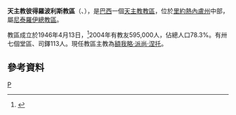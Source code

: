 {{Infobox Roman Catholic diocese
|name=彼得羅波利斯
|jurisdiction=教區
|latin = Dioecesis Petropolitana
|image = Petropolis-Cathedral8.jpg
|caption = 聖伯多祿主教座堂
|location = [[巴西|巴西]]
|territory = [[里約熱內盧州|里約熱內盧州]]中部
|population = 595,000
|rite = [[罗马礼|罗马礼]]
|patron =
|province = 尼泰羅伊
|established = 1946年
|cathedral = [[聖伯多祿主教座堂_(彼得羅波利斯)|聖伯多祿主教座堂]]
|co-cathedral =
|leadership = 主教
|website =[http://www.diocesepetropolis.org.br/ 官方網頁]
|patriarch=
|metropolitan =
|ordinary =額我略·派尚·涅托
|coadjutor archbishop =
|coadjutor bishop =
|auxiliary =
|emeritus =
}}
'''天主教彼得羅波利斯教區'''（{{lang-la|Dioecesis Petropolitana}}、{{lang-pt|Diocese de Petrópolis}}），是[[巴西|巴西]]一個[[天主教|天主教]][[教區|教區]]，位於[[里約熱內盧州|里約熱內盧州]]中部，屬[[天主教尼泰羅伊總教區|尼泰羅伊總教區]]。

教區成立於1946年4月13日，<ref>{{cite journal
|journal=[[宗座公報|宗座公報]]
|publisher=梵蒂岡出版社
|date=1947年
|volume=39
|title=''Pastoralis qua urgemur''
|page=77
|url=http://www.vatican.va/archive/aas/documents/AAS%2039%20%5B1947%5D%20-%20ocr.pdf
|access-date=2013-11-19
|archive-date=2019-08-13
|archive-url=https://web.archive.org/web/20190813082337/http://www.vatican.va/archive/aas/documents/AAS%2039%20%5B1947%5D%20-%20ocr.pdf
|dead-url=no
}}</ref>2004年有教友595,000人，佔總人口78.3%。有卅七個堂區、司鐸113人。現任教區主教為[[額我略·派尚·涅托|額我略·派尚·涅托]]。

==參考資料==
{{reflist}}

[[Category:巴西天主教教區|P]]